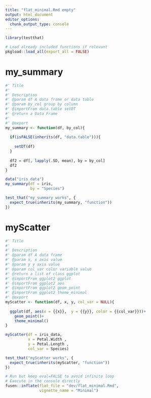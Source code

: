 ```yaml
---
title: "flat_minimal.Rmd empty"
output: html_document
editor_options: 
  chunk_output_type: console
---
```


```r
library(testthat)
```

<!--
You need to run the 'description' chunk in the '0-dev_history.Rmd' file before continuing your code there.
-->

```r
# Load already included functions if relevant
pkgload::load_all(export_all = FALSE)
```

# my_summary

```r
#' Title
#' 
#' Description
#' @param df A data frame or data table
#' @param by_col group by column
#' @importFrom data.table setDT
#' @return a Data Frame
#' 
#' @export
my_summary <- function(df, by_col){
  
  if(isFALSE(inherits(df, "data.table"))){
    
    setDT(df)
  }
  
  df2 = df[, lapply(.SD, mean), by = by_col]
  df2
}
```


```r
data("iris_data")
my_summary(df = iris,
           by = "Species")
```

```r
test_that("my_summary works", {
  expect_true(inherits(my_summary, "function")) 
})
```


# myScatter

```r
#' Title
#' 
#' Description
#' @param df A data frame 
#' @param x, x axis value
#' @param y y axis value
#' @param col_var color variable value
#' @return a list of class ggplot
#' @importFrom ggplot2 ggplot 
#' @importFrom ggplot2 aes
#' @importFrom ggplot2 geom_point
#' @importFrom ggplot2 theme_minimal
#' @export
myScatter <- function(df, x, y, col_var = NULL){
  
  ggplot(df, aes(x = {{x}},  y = {{y}}, color = {{col_var}}))+
    geom_point()+
    theme_minimal()
}

```



```r
myScatter(df = iris_data,
          x = Petal.Width , 
          y = Petal.Length , 
          col_var = Species)
```



```r
test_that("myScatter works", {
  expect_true(inherits(myScatter, "function")) 
})
```


```r
# Run but keep eval=FALSE to avoid infinite loop
# Execute in the console directly
fusen::inflate(flat_file = "dev/flat_minimal.Rmd", 
               vignette_name = "Minimal")
```
